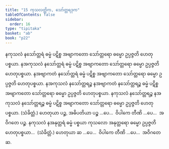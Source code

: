 ```yaml
---
title: "15 ကုသလတ္တိက, သော်တ္တရဒုက"
tableOfContents: false
sidebar:
  order: 16
type: "tipitaka"
basket: "ab"
book: "p22"
---
```



<DynamicBreadcrumb />

<Division number="35" book="p22" e="ch" v="40" p="384">

<Paragraph number="79" book="p22">
နကုသလံ နသော်တ္တရံ ဓမ္မံ ပဋိစ္စ အဗျာကတော သော်တ္တရော ဓမ္မော ဥပ္ပဇ္ဇတိ ဟေတုပစ္စယာ. နအကုသလံ နသော်တ္တရံ ဓမ္မံ ပဋိစ္စ အဗျာကတော သော်တ္တရော ဓမ္မော ဥပ္ပဇ္ဇတိ ဟေတုပစ္စယာ. နအဗျာကတံ နသော်တ္တရံ ဓမ္မံ ပဋိစ္စ အဗျာကတော သော်တ္တရော ဓမ္မော ဥပ္ပဇ္ဇတိ ဟေတုပစ္စယာ. နအကုသလံ နသော်တ္တရဉ္စ နအဗျာကတံ နသော်တ္တရဉ္စ ဓမ္မံ ပဋိစ္စ အဗျာကတော သော်တ္တရော ဓမ္မော ဥပ္ပဇ္ဇတိ ဟေတုပစ္စယာ. နကုသလံ နသော်တ္တရဉ္စ နအကုသလံ နသော်တ္တရဉ္စ ဓမ္မံ ပဋိစ္စ အဗျာကတော သော်တ္တရော ဓမ္မော ဥပ္ပဇ္ဇတိ ဟေတုပစ္စယာ. (သံခိတ္တံ.) ဟေတုယာ ပဉ္စ, အဓိပတိယာ ပဉ္စ …ပေ…  ဝိပါကေ တီဏိ …ပေ…  အဝိဂတေ ပဉ္စ.
</Paragraph>

<Paragraph number="80" book="p22">
နကုသလံ နအနုတ္တရံ ဓမ္မံ ပစ္စယာ ကုသလော အနုတ္တရော ဓမ္မော ဥပ္ပဇ္ဇတိ ဟေတုပစ္စယာ…  (သံခိတ္တံ.) ဟေတုယာ ဆ …ပေ…  ဝိပါကေ တီဏိ …ပေ…  အဝိဂတေ ဆ.
</Paragraph>
</Division>